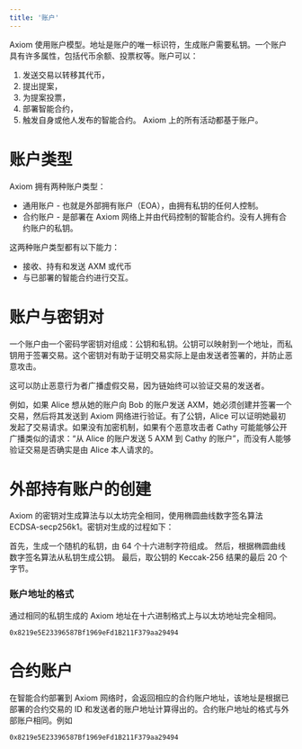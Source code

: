 ```yaml
---
title: '账户'
---
```


Axiom 使用账户模型。地址是账户的唯一标识符，生成账户需要私钥。一个账户具有许多属性，包括代币余额、投票权等。账户可以：

1. 发送交易以转移其代币，
2. 提出提案，
3. 为提案投票，
4. 部署智能合约，
5. 触发自身或他人发布的智能合约。
   Axiom 上的所有活动都基于账户。

# 账户类型

Axiom 拥有两种账户类型：

- 通用账户 - 也就是外部拥有账户（EOA），由拥有私钥的任何人控制。
- 合约账户 - 是部署在 Axiom 网络上并由代码控制的智能合约。没有人拥有合约账户的私钥。

这两种账户类型都有以下能力：

- 接收、持有和发送 AXM 或代币
- 与已部署的智能合约进行交互。

# 账户与密钥对

一个账户由一个密码学密钥对组成：公钥和私钥。公钥可以映射到一个地址，而私钥用于签署交易。这个密钥对有助于证明交易实际上是由发送者签署的，并防止恶意攻击。

这可以防止恶意行为者广播虚假交易，因为链始终可以验证交易的发送者。

例如，如果 Alice 想从她的账户向 Bob 的账户发送 AXM，她必须创建并签署一个交易，然后将其发送到 Axiom 网络进行验证。有了公钥，Alice 可以证明她最初发起了交易请求。如果没有加密机制，如果有个恶意攻击者 Cathy 可能能够公开广播类似的请求：“从 Alice 的账户发送 5 AXM 到 Cathy 的账户”，而没有人能够验证交易是否确实是由 Alice 本人请求的。

# 外部持有账户的创建

Axiom 的密钥对生成算法与以太坊完全相同，使用椭圆曲线数字签名算法 ECDSA-secp256k1。密钥对生成的过程如下：

首先，生成一个随机的私钥，由 64 个十六进制字符组成。
然后，根据椭圆曲线数字签名算法从私钥生成公钥。
最后，取公钥的 Keccak-256 结果的最后 20 个字节。

### 账户地址的格式

通过相同的私钥生成的 Axiom 地址在十六进制格式上与以太坊地址完全相同。

```
0x8219e5E23396587Bf1969eFd1B211F379aa29494
```

# 合约账户

在智能合约部署到 Axiom 网络时，会返回相应的合约账户地址，该地址是根据已部署的合约交易的 ID 和发送者的账户地址计算得出的。合约账户地址的格式与外部账户相同。例如

```
0x8219e5E23396587Bf1969eFd1B211F379aa29494
```
